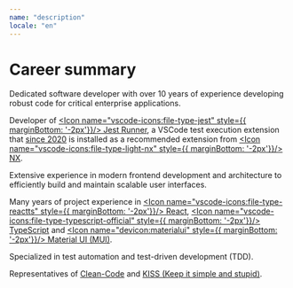 ```yaml
---
name: "description"
locale: "en"
---
```



# Career summary

<Divider />

Dedicated software developer with over 10 years of experience developing robust code for critical enterprise applications.

Developer of <a href="#openSource" underline="none"><Icon name="vscode-icons:file-type-jest" style={{ marginBottom: '-2px'}}/> Jest Runner</a>, a VSCode test execution extension that [since 2020](https://github.com/nrwl/nx/issues/3868) is installed as a recommended extension from [<Icon name="vscode-icons:file-type-light-nx" style={{ marginBottom: '-2px'}}/> NX](https://nx.dev/).

Extensive experience in modern frontend development and architecture to efficiently build and maintain scalable user interfaces.

Many years of project experience in [<Icon name="vscode-icons:file-type-reactts" style={{ marginBottom: '-2px'}}/> React](https://react.dev/), [<Icon name="vscode-icons:file-type-typescript-official" style={{ marginBottom: '-2px'}}/> TypeScript](https://www.typescriptlang.org/) and [<Icon name="devicon:materialui" style={{ marginBottom: '-2px'}}/> Material UI (MUI)](https://mui.com/).

Specialized in test automation and test-driven development (TDD).

Representatives of [Clean-Code](https://www.youtube.com/watch?v=UjhX2sVf0eg) and [KISS (Keep it simple and stupid)](https://wiki.archlinux.de/title/KISS-Prinzip).